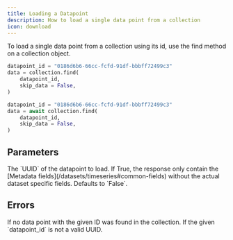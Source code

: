 ```yaml
---
title: Loading a Datapoint
description: How to load a single data point from a collection
icon: download
---
```


To load a single data point from a collection using its id, use the find method on a collection object.

<RequestExample>

```python Python (Sync)
datapoint_id = "0186d6b6-66cc-fcfd-91df-bbbff72499c3"
data = collection.find(
    datapoint_id,
    skip_data = False,
)
```

```python Python (Async)
datapoint_id = "0186d6b6-66cc-fcfd-91df-bbbff72499c3"
data = await collection.find(
    datapoint_id,
    skip_data = False,
)
```

</RequestExample>

## Parameters

<ParamField path="datapoint_id" type="str">
  The `UUID` of the datapoint to load.
</ParamField>

<ParamField path="skip_data" type="bool">
  If True, the response only contain the [Metadata fields](/datasets/timeseries#common-fields) without the actual
  dataset specific fields. Defaults to `False`.
</ParamField>

## Errors

<ParamField path="NotFoundError" type="No such datapoint 0186e6b5-66cc-fcfd-91df-bbbff72499c3">
  If no data point with the given ID was found in the collection.
</ParamField>

<ParamField path="ValueError" type="Invalid datapoint id: <value> is not a valid UUID">
  If the given `datapoint_id` is not a valid UUID.
</ParamField>
